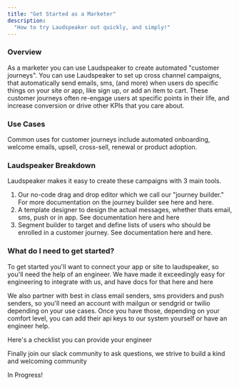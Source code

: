 ```yaml
---
title: "Get Started as a Marketer"
description:
  "How to try Laudspeaker out quickly, and simply!"
---
```


### Overview

As a marketer you can use Laudspeaker to create automated "customer journeys". You can use Laudspeaker to set up cross channel campaigns, that automatically send emails, sms, (and more) when users do specific things on your site or app, like sign up, or add an item to cart. These customer journeys often re-engage users at specific points in their life, and increase conversion or drive other KPIs that you care about.

### Use Cases
Common uses for customer journeys include automated onboarding, welcome emails, upsell, cross-sell, renewal or product adoption.

### Laudspeaker Breakdown
Laudspeaker makes it easy to create these campaigns with 3 main tools.
1) Our no-code drag and drop editor which we call our "journey builder." For more documentation on the journey builder see here and here. 
2) A template designer to design the actual messages, whether thats email, sms, push or in app. See documentation here and here
3) Segment builder to target and define lists of users who should be enrolled in a customer journey. See documentation here and here.

### What do I need to get started?

To get started you'll want to connect your app or site to laudspeaker, so you'll need the help of an engineer. We have made it exceedingly easy for engineering to integrate with us, and have docs for that here and here

We also partner with best in class email senders, sms providers and push senders, so you'll need an account with mailgun or sendgrid or twilio depending on your use cases. Once you have those, depending on your comfort level, you can add their api keys to our system yourself or have an engineer help.

Here's a checklist you can provide your engineer 

Finally join our slack community to ask questions, we strive to build a kind and welcoming community

<Warning>In Progress!</Warning>

